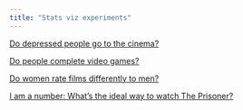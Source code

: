 ```yaml
---
title: "Stats viz experiments"
---
```


[Do depressed people go to the cinema?](participation-survey.html)

[Do people complete video games?](video-game-completion.html)

[Do women rate films differently to men?](imdb-gender-dashboard.html)

[I am a number: What's the ideal way to watch The Prisoner?](prisoner.html)